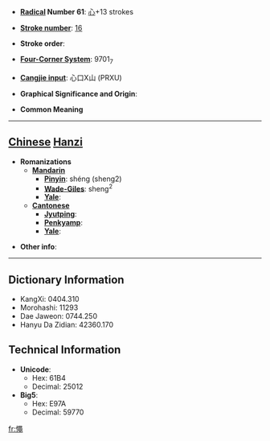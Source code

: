 * '''[[Wiktionary:Chinese radical index| Radical]] Number 61''': [[Wiktionary:Chinese radical index 心|心]]+13 strokes

* '''[[Wiktionary:Chinese total strokes index|Stroke number]]''': [[Wiktionary:Chinese total strokes index 16|16]]

* '''Stroke order''': 

* '''[[Wiktionary:Chinese four corner index|Four-Corner System]]''': 9701<sub>7</sub>

* '''[[Wiktionary:Chinese Cangjie index|Cangjie input]]''': 心口X山 (PRXU)

* '''Graphical Significance and Origin''': 

* '''Common Meaning'''

----

== [[Chinese]] [[Hanzi]] ==

* '''Romanizations'''
** '''[[Mandarin]]'''
*** '''[[Pinyin]]''': shéng (sheng2)
*** '''[[Wade-Giles]]''': sheng<sup>2</sup>
*** '''[[Yale]]''': 
** '''[[Cantonese]]'''
*** '''[[Jyutping]]''':
*** '''[[Penkyamp]]''': 
*** '''[[Yale]]''': 

* '''Other info''': 

----

== Dictionary Information ==

* KangXi: 0404.310
* Morohashi: 11293
* Dae Jaweon: 0744.250
* Hanyu Da Zidian: 42360.170

== Technical Information ==

* '''Unicode''':
** Hex: 61B4
** Decimal: 25012
* '''Big5''':
** Hex: E97A
** Decimal: 59770

[[fr:憴]]